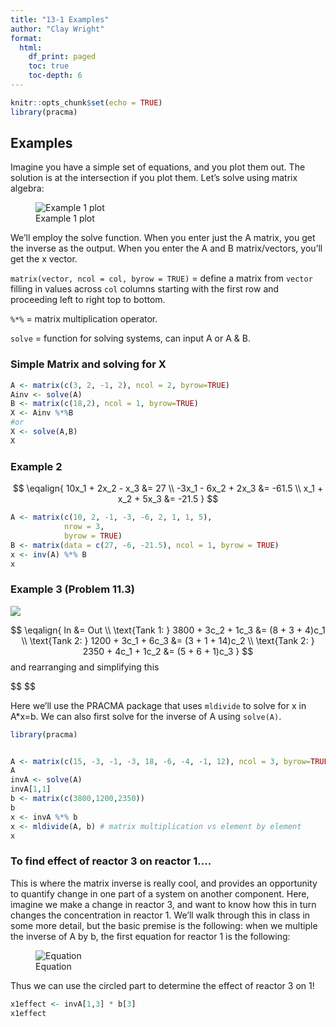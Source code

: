 ```yaml
---
title: "13-1 Examples"
author: "Clay Wright"
format: 
  html:
    df_print: paged
    toc: true
    toc-depth: 6
---
```


```r
knitr::opts_chunk$set(echo = TRUE)
library(pracma)
```

## Examples

Imagine you have a simple set of equations, and you plot them out. The solution is at the intersection if you plot them. Let's solve using matrix algebra:

![Example 1 plot](figures/fig_ex1.png)



We'll employ the solve function. When you enter just the A matrix, you get the inverse as the output. When you enter the A and B matrix/vectors, you'll get the x vector.

`matrix(vector, ncol = col, byrow = TRUE)` = define a matrix from `vector` filling in values across `col` columns starting with the first row and proceeding left to right top to bottom.

`%*%` = matrix multiplication operator.

`solve` = function for solving systems, can input A or A & B.

### Simple Matrix and solving for X

```r
A <- matrix(c(3, 2, -1, 2), ncol = 2, byrow=TRUE)
Ainv <- solve(A)
B <- matrix(c(18,2), ncol = 1, byrow=TRUE)
X <- Ainv %*%B
#or 
X <- solve(A,B)
X
```

### Example 2

$$
\eqalign{
10x_1 + 2x_2 - x_3 &= 27 \\
-3x_1 - 6x_2 + 2x_3 &= -61.5 \\
x_1 + x_2 + 5x_3 &= -21.5
}
$$

```r
A <- matrix(c(10, 2, -1, -3, -6, 2, 1, 1, 5), 
            nrow = 3,
            byrow = TRUE)
B <- matrix(data = c(27, -6, -21.5), ncol = 1, byrow = TRUE)
x <- inv(A) %*% B
x
```



### Example 3 (Problem 11.3)

![](figures/fig_ex3.png)

$$
\eqalign{
In &= Out \\
\text{Tank 1: } 3800 + 3c_2 + 1c_3 &= (8 + 3 + 4)c_1 \\
\text{Tank 2: } 1200 + 3c_1 + 6c_3 &= (3 + 1 + 14)c_2 \\
\text{Tank 2: } 2350 + 4c_1 + 1c_2 &= (5 + 6 + 1)c_3 
}
$$
and rearranging and simplifying this 

$$
\eqalign{

\text{Tank 1: } 3800 &=  15c_1  - 3c_2 - 1c_3\\
\text{Tank 2: } 1200 &=  -3c_1 + 18c_2 - 6c_3  \\
\text{Tank 2: } 2350 &=  - 4c_1 - 1c_2 + 12c_3 
}
$$


Here we'll use the PRACMA package that uses `mldivide` to solve for x in A*x=b. We can also first solve for the inverse  of A using `solve(A)`.



```r
library(pracma)


A <- matrix(c(15, -3, -1, -3, 18, -6, -4, -1, 12), ncol = 3, byrow=TRUE)
A
invA <- solve(A)
invA[1,1]
b <- matrix(c(3800,1200,2350))
b
x <- invA %*% b
x <- mldivide(A, b) # matrix multiplication vs element by element
x

```
### To find effect of reactor 3 on reactor 1....

This is where the matrix inverse is really cool, and provides an opportunity to quantify change in one part of a system on another component. Here, imagine we make a change in reactor 3, and want to know how this in turn changes the concentration in reactor 1. We'll walk through this in class in some more detail, but the basic premise is the following: when we multiple the inverse of A by b, the first equation for reactor 1 is the following:

![Equation](figures/fig_ex2.png)

Thus we can use the circled part to determine the effect of reactor 3 on 1!

```r
x1effect <- invA[1,3] * b[3]
x1effect
``` 
